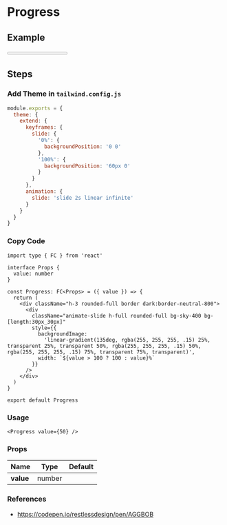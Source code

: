 
<BackTop />

# Progress

## Example

<div className="mt-4">
  <Progress value={50} />
</div>

## Steps

<div className='steps'>

### Add Theme in `tailwind.config.js`

```js filename="tailwind.config.js"
module.exports = {
  theme: {
    extend: {
      keyframes: {
        slide: {
          '0%': {
            backgroundPosition: '0 0'
          },
          '100%': {
            backgroundPosition: '60px 0'
          }
        }
      },
      animation: {
        slide: 'slide 2s linear infinite'
      }
    }
  }
}
```

### Copy Code

```tsx filename="components/Progress/index.tsx"
import type { FC } from 'react'

interface Props {
  value: number
}

const Progress: FC<Props> = ({ value }) => {
  return (
    <div className="h-3 rounded-full border dark:border-neutral-800">
      <div
        className="animate-slide h-full rounded-full bg-sky-400 bg-[length:30px_30px]"
        style={{
          backgroundImage:
            'linear-gradient(135deg, rgba(255, 255, 255, .15) 25%, transparent 25%, transparent 50%, rgba(255, 255, 255, .15) 50%, rgba(255, 255, 255, .15) 75%, transparent 75%, transparent)',
          width: `${value > 100 ? 100 : value}%`
        }}
      />
    </div>
  )
}

export default Progress
```

### Usage

```tsx
<Progress value={50} />
```

</div>

### Props

| Name                  |  Type  | Default |
| :-------------------- | :----: | :-----: |
| **value**<Required /> | number |         |

### References

- https://codepen.io/restlessdesign/pen/AGGBOB

<Comment />
